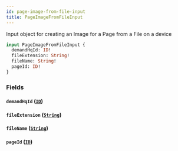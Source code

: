 ```yaml
---
id: page-image-from-file-input
title: PageImageFromFileInput
---
```



Input object for creating an Image for a Page from a File on a device


```graphql
input PageImageFromFileInput {
  demandHqId: ID!
  fileExtension: String!
  fileName: String!
  pageId: ID!
}
```


### Fields

#### `demandHqId` ([`ID`](/developers/demandhq-apis/demand-api/graphql/reference/scalars/id))




#### `fileExtension` ([`String`](/developers/demandhq-apis/demand-api/graphql/reference/scalars/string))




#### `fileName` ([`String`](/developers/demandhq-apis/demand-api/graphql/reference/scalars/string))




#### `pageId` ([`ID`](/developers/demandhq-apis/demand-api/graphql/reference/scalars/id))






